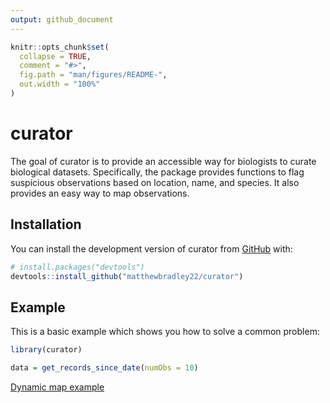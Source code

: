 ```yaml
---
output: github_document
---
```


<!-- README.md is generated from README.Rmd. Please edit that file -->

```r
knitr::opts_chunk$set(
  collapse = TRUE,
  comment = "#>",
  fig.path = "man/figures/README-",
  out.width = "100%"
)
```

# curator

<!-- badges: start -->
<!-- badges: end -->

The goal of curator is to provide an accessible way for biologists to curate biological datasets.
Specifically, the package provides functions to flag suspicious observations based on location,
name, and species. It also provides an easy way to map observations.

## Installation

You can install the development version of curator from [GitHub](https://github.com/) with:

``` r
# install.packages("devtools")
devtools::install_github("matthewbradley22/curator")
```

## Example

This is a basic example which shows you how to solve a common problem:

```r
library(curator)

data = get_records_since_date(numObs = 10)

```

[Dynamic map example](https://matthewbradley22.github.io/curator/curatorExample.html)
